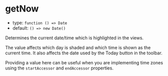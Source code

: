 
# getNow

- type: `function () => Date`
- default: `() => new Date()`

Determines the current date/time which is highlighted in the views.

The value affects which day is shaded and which time is shown as the current time. It also affects the date used by the Today button in the toolbar.

Providing a value here can be useful when you are implementing time zones using the `startAccessor` and `endAccessor` properties.

<Story id="props--get-now" />
